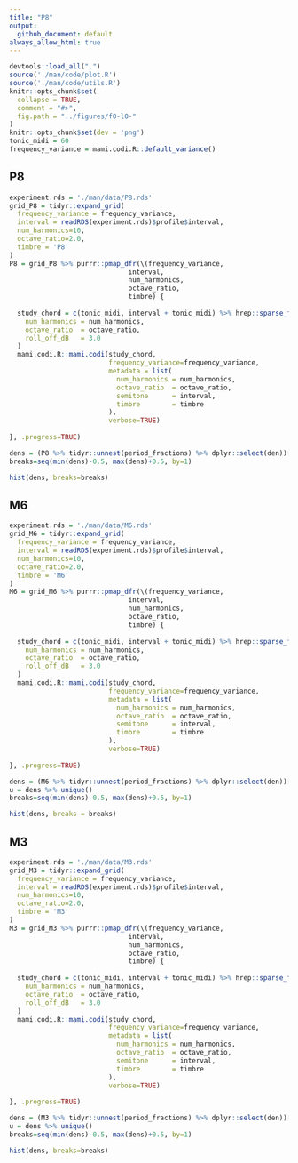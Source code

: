 ```yaml
---
title: "P8"
output:
  github_document: default
always_allow_html: true
---
```

```r
devtools::load_all(".")
source('./man/code/plot.R')
source('./man/code/utils.R')
knitr::opts_chunk$set(
  collapse = TRUE,
  comment = "#>",
  fig.path = "../figures/f0-l0-"
)
knitr::opts_chunk$set(dev = 'png')
tonic_midi = 60
frequency_variance = mami.codi.R::default_variance()
```

## P8
```r
experiment.rds = './man/data/P8.rds'
grid_P8 = tidyr::expand_grid(
  frequency_variance = frequency_variance,
  interval = readRDS(experiment.rds)$profile$interval,
  num_harmonics=10,
  octave_ratio=2.0,
  timbre = 'P8'
)
P8 = grid_P8 %>% purrr::pmap_dfr(\(frequency_variance,
                              interval,
                              num_harmonics,
                              octave_ratio,
                              timbre) {
  
  study_chord = c(tonic_midi, interval + tonic_midi) %>% hrep::sparse_fr_spectrum(
    num_harmonics = num_harmonics,
    octave_ratio  = octave_ratio,
    roll_off_dB   = 3.0
  )
  mami.codi.R::mami.codi(study_chord,
                         frequency_variance=frequency_variance,
                         metadata = list(
                           num_harmonics = num_harmonics,
                           octave_ratio  = octave_ratio,
                           semitone      = interval,
                           timbre        = timbre
                         ),
                         verbose=TRUE)
  
}, .progress=TRUE)
```
```r
dens = (P8 %>% tidyr::unnest(period_fractions) %>% dplyr::select(den))[[1]]
breaks=seq(min(dens)-0.5, max(dens)+0.5, by=1) 
```

```r
hist(dens, breaks=breaks)
```

## M6

```r
experiment.rds = './man/data/M6.rds'
grid_M6 = tidyr::expand_grid(
  frequency_variance = frequency_variance,
  interval = readRDS(experiment.rds)$profile$interval,
  num_harmonics=10,
  octave_ratio=2.0,
  timbre = 'M6'
)
M6 = grid_M6 %>% purrr::pmap_dfr(\(frequency_variance,
                              interval,
                              num_harmonics,
                              octave_ratio,
                              timbre) {
  
  study_chord = c(tonic_midi, interval + tonic_midi) %>% hrep::sparse_fr_spectrum(
    num_harmonics = num_harmonics,
    octave_ratio  = octave_ratio,
    roll_off_dB   = 3.0
  )
  mami.codi.R::mami.codi(study_chord,
                         frequency_variance=frequency_variance,
                         metadata = list(
                           num_harmonics = num_harmonics,
                           octave_ratio  = octave_ratio,
                           semitone      = interval,
                           timbre        = timbre
                         ),
                         verbose=TRUE)
  
}, .progress=TRUE)
```

```r
dens = (M6 %>% tidyr::unnest(period_fractions) %>% dplyr::select(den))[[1]]
u = dens %>% unique()
breaks=seq(min(dens)-0.5, max(dens)+0.5, by=1) 
```

```r
hist(dens, breaks = breaks)
```

## M3

```r
experiment.rds = './man/data/M3.rds'
grid_M3 = tidyr::expand_grid(
  frequency_variance = frequency_variance,
  interval = readRDS(experiment.rds)$profile$interval,
  num_harmonics=10,
  octave_ratio=2.0,
  timbre = 'M3'
)
M3 = grid_M3 %>% purrr::pmap_dfr(\(frequency_variance,
                              interval,
                              num_harmonics,
                              octave_ratio,
                              timbre) {
  
  study_chord = c(tonic_midi, interval + tonic_midi) %>% hrep::sparse_fr_spectrum(
    num_harmonics = num_harmonics,
    octave_ratio  = octave_ratio,
    roll_off_dB   = 3.0
  )
  mami.codi.R::mami.codi(study_chord,
                         frequency_variance=frequency_variance,
                         metadata = list(
                           num_harmonics = num_harmonics,
                           octave_ratio  = octave_ratio,
                           semitone      = interval,
                           timbre        = timbre
                         ),
                         verbose=TRUE)
  
}, .progress=TRUE)
```
```r
dens = (M3 %>% tidyr::unnest(period_fractions) %>% dplyr::select(den))[[1]]
u = dens %>% unique()
breaks=seq(min(dens)-0.5, max(dens)+0.5, by=1) 
```
```r
hist(dens, breaks=breaks)
```
